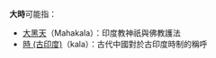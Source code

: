 '''大時'''可能指：
* [[大黑天|大黑天]]（Mahakala）：印度教神祇與佛教護法
* [[時_(古印度)|時 (古印度)]]（kala）：古代中國對於古印度時制的稱呼

{{disambig|D|CAT=二字消歧义}}